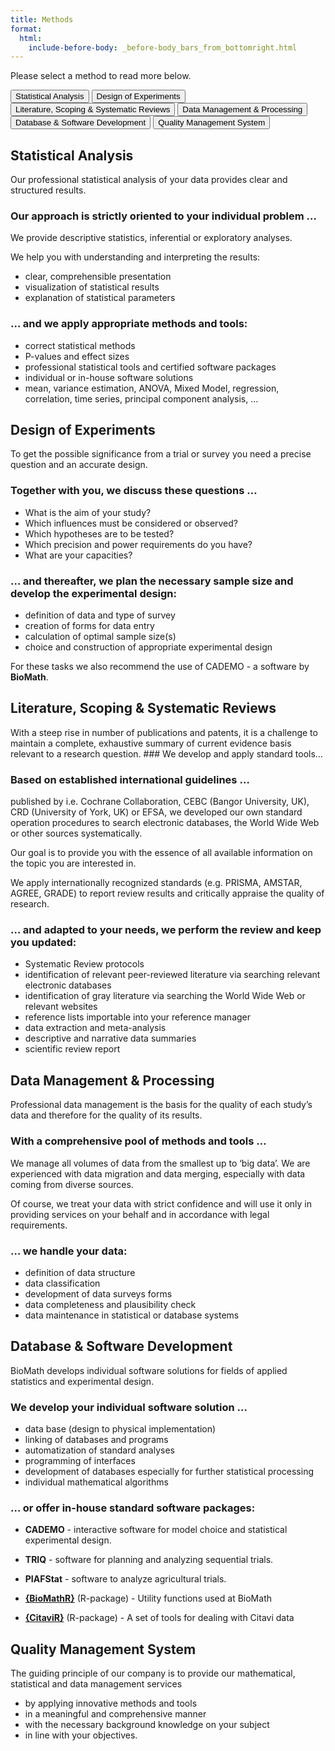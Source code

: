 ```yaml
---
title: Methods
format:
  html:
    include-before-body: _before-body_bars_from_bottomright.html
---
```


Please select a method to read more below.

<div class="services-container">
<div class="services-grid-top">
<button class="service-card" onclick="showPanel('panel_m1')">Statistical Analysis
</button>
<button class="service-card" onclick="showPanel('panel_m2')">Design of Experiments</button>
<button class="service-card" onclick="showPanel('panel_m3')">Literature, Scoping & Systematic Reviews</button>
<button class="service-card" onclick="showPanel('panel_m4')">Data Management & Processing</button>
<button class="service-card" onclick="showPanel('panel_m5')">Database & Software Development</button>
<button class="service-card" onclick="showPanel('panel_m6')">Quality Management System</button>
</div>
</div>

<!-- Statistical Analysis -->
<div id="panel_m1" class="content-panel">

## Statistical Analysis

Our professional statistical analysis of your data provides clear and structured results.

### Our approach is strictly oriented to your individual problem ...

We provide descriptive statistics, inferential or exploratory analyses.

We help you with understanding and interpreting the results:

- clear, comprehensible presentation
- visualization of statistical results
- explanation of statistical parameters

### ... and we apply appropriate methods and tools:

- correct statistical methods
- P-values and effect sizes
- professional statistical tools and certified software packages
- individual or in-house software solutions
- mean, variance estimation, ANOVA, Mixed Model, regression, correlation, time series, principal component analysis, ...

</div>

<!-- Design of Experiments -->
<div id="panel_m2" class="content-panel">
## Design of Experiments

To get the possible significance from a trial or survey you need a precise question and an accurate design.

### Together with you, we discuss these questions ...

- What is the aim of your study?
- Which influences must be considered or observed?
- Which hypotheses are to be tested?
- Which precision and power requirements do you have?
- What are your capacities?

### ... and thereafter, we plan the necessary sample size and develop the experimental design:

- definition of data and type of survey
- creation of forms for data entry
- calculation of optimal sample size(s)
- choice and construction of appropriate experimental design

For these tasks we also recommend the use of CADEMO - a software by **BioMath**.

</div>

<!-- Literature, Scoping & Systematic Reviews -->
<div id="panel_m3" class="content-panel">
## Literature, Scoping & Systematic Reviews

With a steep rise in number of publications and patents, it is a challenge to maintain a complete, exhaustive summary of current evidence basis relevant to a research question.
### We develop and apply standard tools...

### Based on established international guidelines ...

published by i.e. Cochrane Collaboration, CEBC (Bangor University, UK), CRD (University of York, UK) or EFSA, we developed our own standard operation procedures to search electronic databases, the World Wide Web or other sources systematically.

Our goal is to provide you with the essence of all available information on the topic you are interested in.

We apply internationally recognized standards (e.g. PRISMA, AMSTAR, AGREE, GRADE) to report review results and critically appraise the quality of research.

### ... and adapted to your needs, we perform the review and keep you updated:

- Systematic Review protocols
- identification of relevant peer-reviewed literature via searching relevant electronic databases
- identification of gray literature via searching the World Wide Web or relevant websites
- reference lists importable into your reference manager
- data extraction and meta-analysis
- descriptive and narrative data summaries
- scientific review report

</div>

<!-- Data Management & Processing -->
<div id="panel_m4" class="content-panel">
## Data Management & Processing

Professional data management is the basis for the quality of each study's data and therefore for the quality of its results.

### With a comprehensive pool of methods and tools ...

We manage all volumes of data from the smallest up to ‘big data’. We are experienced with data migration and data merging, especially with data coming from diverse sources.

Of course, we treat your data with strict confidence and will use it only in providing services on your behalf and in accordance with legal requirements.

### ... we handle your data:

- definition of data structure
- data classification
- development of data surveys forms
- data completeness and plausibility check
- data maintenance in statistical or database systems

</div>

<!-- Database & Software Development -->
<div id="panel_m5" class="content-panel">
## Database & Software Development

BioMath develops individual software solutions for fields of applied statistics and experimental design.

### We develop your individual software solution ...

- data base (design to physical implementation)
- linking of databases and programs
- automatization of standard analyses
- programming of interfaces
- development of databases especially for further statistical processing
- individual mathematical algorithms

### ... or offer in-house standard software packages:

- **CADEMO** - interactive software for model choice and statistical experimental design.
- **TRIQ** - software for planning and analyzing sequential trials.
- **PIAFStat** - software to analyze agricultural trials.

- [**{BioMathR}**](https://schmidtpaul.github.io/BioMathR/) (R-package) - Utility functions used at BioMath
- [**{CitaviR}**](https://schmidtpaul.github.io/CitaviR/) (R-package) - A set of tools for dealing with Citavi data

</div>

<!-- Quality Management System -->
<div id="panel_m6" class="content-panel">
## Quality Management System

The guiding principle of our company is to provide our mathematical, statistical and data management services

- by applying innovative methods and tools
- in a meaningful and comprehensive manner
- with the necessary background knowledge on your subject
- in line with your objectives.

</div>
</div>

<script>
function showPanel(panelId) {
  // Hide all panels
  document.querySelectorAll('.content-panel').forEach(panel => {
    panel.classList.remove('active');
  });
  
  // Remove active class from all buttons
  document.querySelectorAll('.service-card').forEach(button => {
    button.classList.remove('active');
  });
  
  // Show selected panel
  document.getElementById(panelId).classList.add('active');
  
  // Add active class to clicked button
  event.currentTarget.classList.add('active');
}

// Initialize with first panel and button active
showPanel('panel_m1');
document.querySelector('.service-card').classList.add('active');

// Keep the DOMContentLoaded event to ensure initialization if script loads late
document.addEventListener('DOMContentLoaded', function() {
  showPanel('panel_m1');
  document.querySelector('.service-card').classList.add('active');
});
</script>
